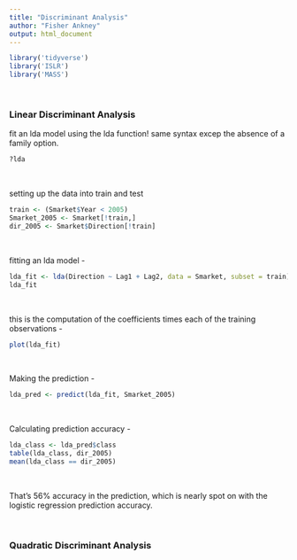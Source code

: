 ```yaml
---
title: "Discriminant Analysis"
author: "Fisher Ankney"
output: html_document
---
```


```r
library('tidyverse')
library('ISLR')
library('MASS')
```

<br>

### Linear Discriminant Analysis

fit an lda model using the lda function! same syntax excep the absence of a family option. 
```r
?lda
```

<br>

setting up the data into train and test

```r
train <- (Smarket$Year < 2005)
Smarket_2005 <- Smarket[!train,]
dir_2005 <- Smarket$Direction[!train]
```

<br>

fitting an lda model - 

```r
lda_fit <- lda(Direction ~ Lag1 + Lag2, data = Smarket, subset = train)
lda_fit
```

<br>

this is the computation of the coefficients times each of the training observations - 

```r
plot(lda_fit)
```

<br> 

Making the prediction - 

```r
lda_pred <- predict(lda_fit, Smarket_2005)
```

<br> 

Calculating prediction accuracy - 

```r
lda_class <- lda_pred$class
table(lda_class, dir_2005)
mean(lda_class == dir_2005)
```

<br>

That's 56% accuracy in the prediction, which is nearly spot on with the logistic regression prediction accuracy. 


<br> 

### Quadratic Discriminant Analysis 

